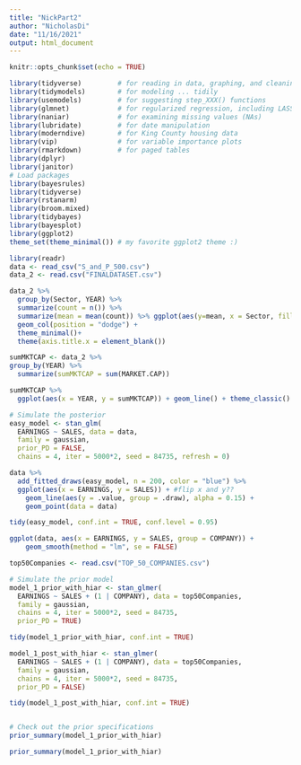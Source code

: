 ```yaml
---
title: "NickPart2"
author: "NicholasDi"
date: "11/16/2021"
output: html_document
---
```


```r
knitr::opts_chunk$set(echo = TRUE)
```

```r
library(tidyverse)         # for reading in data, graphing, and cleaning
library(tidymodels)        # for modeling ... tidily
library(usemodels)         # for suggesting step_XXX() functions
library(glmnet)            # for regularized regression, including LASSO
library(naniar)            # for examining missing values (NAs)
library(lubridate)         # for date manipulation
library(moderndive)        # for King County housing data
library(vip)               # for variable importance plots
library(rmarkdown)         # for paged tables
library(dplyr)
library(janitor)
# Load packages
library(bayesrules)
library(tidyverse)
library(rstanarm)
library(broom.mixed)
library(tidybayes)
library(bayesplot)
library(ggplot2)
theme_set(theme_minimal()) # my favorite ggplot2 theme :)
```

```r
library(readr)
data <- read_csv("S_and_P_500.csv")
data_2 <- read.csv("FINALDATASET.csv")
```

```r
data_2 %>% 
  group_by(Sector, YEAR) %>% 
  summarize(count = n()) %>% 
  summarize(mean = mean(count)) %>% ggplot(aes(y=mean, x = Sector, fill = Sector))+
  geom_col(position = "dodge") + 
  theme_minimal()+
  theme(axis.title.x = element_blank())
```

```r
sumMKTCAP <- data_2 %>% 
group_by(YEAR) %>% 
  summarize(sumMKTCAP = sum(MARKET.CAP))

sumMKTCAP %>% 
  ggplot(aes(x = YEAR, y = sumMKTCAP)) + geom_line() + theme_classic()
```



```r
# Simulate the posterior
easy_model <- stan_glm(
  EARNINGS ~ SALES, data = data,
  family = gaussian,
  prior_PD = FALSE,
  chains = 4, iter = 5000*2, seed = 84735, refresh = 0)
```

```r
data %>%
  add_fitted_draws(easy_model, n = 200, color = "blue") %>%
  ggplot(aes(x = EARNINGS, y = SALES)) + #flip x and y??
    geom_line(aes(y = .value, group = .draw), alpha = 0.15) + 
    geom_point(data = data)
```

```r
tidy(easy_model, conf.int = TRUE, conf.level = 0.95)
```
```r
ggplot(data, aes(x = EARNINGS, y = SALES, group = COMPANY)) + 
    geom_smooth(method = "lm", se = FALSE)
```

```r
top50Companies <- read.csv("TOP_50_COMPANIES.csv")
```

```r
# Simulate the prior model
model_1_prior_with_hiar <- stan_glmer(
  EARNINGS ~ SALES + (1 | COMPANY), data = top50Companies, 
  family = gaussian,
  chains = 4, iter = 5000*2, seed = 84735, 
  prior_PD = TRUE)

tidy(model_1_prior_with_hiar, conf.int = TRUE)

model_1_post_with_hiar <- stan_glmer(
  EARNINGS ~ SALES + (1 | COMPANY), data = top50Companies, 
  family = gaussian,
  chains = 4, iter = 5000*2, seed = 84735, 
  prior_PD = FALSE)

tidy(model_1_post_with_hiar, conf.int = TRUE)


# Check out the prior specifications
prior_summary(model_1_prior_with_hiar)
```

```r
prior_summary(model_1_prior_with_hiar)
```







